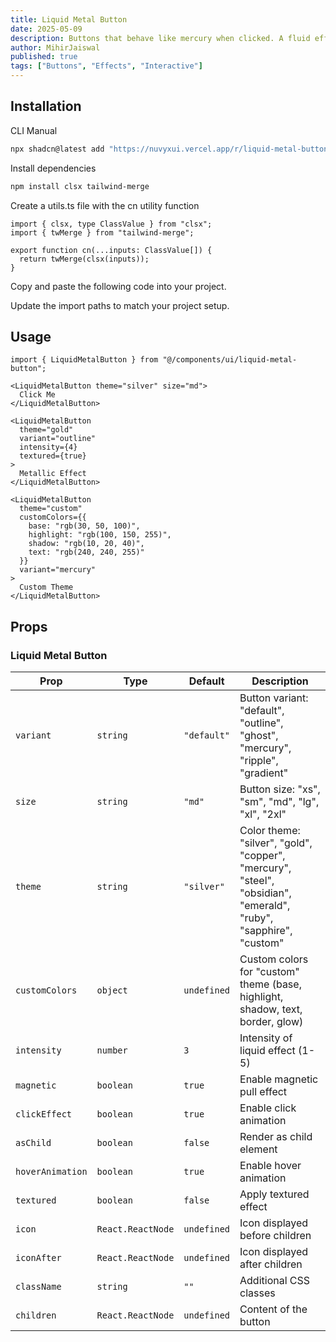 ```yaml
---
title: Liquid Metal Button
date: 2025-05-09
description: Buttons that behave like mercury when clicked. A fluid effect that reacts to the mouse pointer.
author: MihirJaiswal
published: true
tags: ["Buttons", "Effects", "Interactive"]
---
```


<ComponentPreview name="liquid-metal-button-demo" />

## Installation

<Tabs defaultValue="cli">

<TabsList>
  <TabsTrigger value="cli">CLI</TabsTrigger>
  <TabsTrigger value="manual">Manual</TabsTrigger>
</TabsList>
<TabsContent value="cli">

```bash
npx shadcn@latest add "https://nuvyxui.vercel.app/r/liquid-metal-button.json"
```

</TabsContent>

<TabsContent value="manual">

<Steps>

<Step>Install dependencies</Step>

```bash
npm install clsx tailwind-merge
```

<Step>Create a utils.ts file with the cn utility function</Step>

```tsx
import { clsx, type ClassValue } from "clsx";
import { twMerge } from "tailwind-merge";

export function cn(...inputs: ClassValue[]) {
  return twMerge(clsx(inputs));
}
```

<Step>Copy and paste the following code into your project.</Step>

<ComponentSource name="liquid-metal-button" />

<Step>Update the import paths to match your project setup.</Step>

</Steps>

</TabsContent>

</Tabs>

## Usage

```tsx
import { LiquidMetalButton } from "@/components/ui/liquid-metal-button";
```

```tsx
<LiquidMetalButton theme="silver" size="md">
  Click Me
</LiquidMetalButton>

<LiquidMetalButton
  theme="gold"
  variant="outline"
  intensity={4}
  textured={true}
>
  Metallic Effect
</LiquidMetalButton>

<LiquidMetalButton
  theme="custom"
  customColors={{
    base: "rgb(30, 50, 100)",
    highlight: "rgb(100, 150, 255)",
    shadow: "rgb(10, 20, 40)",
    text: "rgb(240, 240, 255)"
  }}
  variant="mercury"
>
  Custom Theme
</LiquidMetalButton>
```

## Props

### Liquid Metal Button

| Prop             | Type              | Default     | Description                                                                                                      |
| ---------------- | ----------------- | ----------- | ---------------------------------------------------------------------------------------------------------------- |
| `variant`        | `string`          | `"default"` | Button variant: "default", "outline", "ghost", "mercury", "ripple", "gradient"                                   |
| `size`           | `string`          | `"md"`      | Button size: "xs", "sm", "md", "lg", "xl", "2xl"                                                                 |
| `theme`          | `string`          | `"silver"`  | Color theme: "silver", "gold", "copper", "mercury", "steel", "obsidian", "emerald", "ruby", "sapphire", "custom" |
| `customColors`   | `object`          | `undefined` | Custom colors for "custom" theme (base, highlight, shadow, text, border, glow)                                   |
| `intensity`      | `number`          | `3`         | Intensity of liquid effect (1-5)                                                                                 |
| `magnetic`       | `boolean`         | `true`      | Enable magnetic pull effect                                                                                      |
| `clickEffect`    | `boolean`         | `true`      | Enable click animation                                                                                           |
| `asChild`        | `boolean`         | `false`     | Render as child element                                                                                          |
| `hoverAnimation` | `boolean`         | `true`      | Enable hover animation                                                                                           |
| `textured`       | `boolean`         | `false`     | Apply textured effect                                                                                            |
| `icon`           | `React.ReactNode` | `undefined` | Icon displayed before children                                                                                   |
| `iconAfter`      | `React.ReactNode` | `undefined` | Icon displayed after children                                                                                    |
| `className`      | `string`          | `""`        | Additional CSS classes                                                                                           |
| `children`       | `React.ReactNode` | `undefined` | Content of the button                                                                                            |
